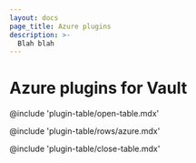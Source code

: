 ```yaml
---
layout: docs
page_title: Azure plugins
description: >-
  Blah blah
---
```


# Azure plugins for Vault

@include 'plugin-table/open-table.mdx'

@include 'plugin-table/rows/azure.mdx'

@include 'plugin-table/close-table.mdx'
